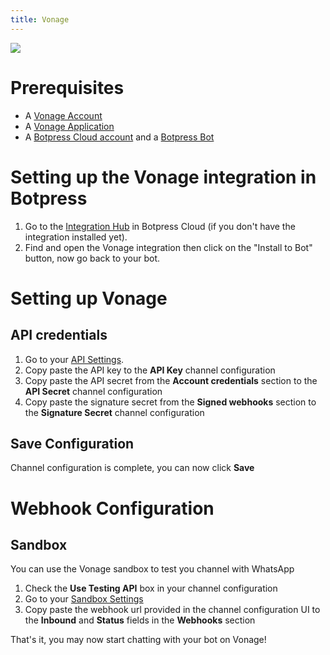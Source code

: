 ```yaml
---
title: Vonage
---
```



<img src="./vonage.png" />

# Prerequisites

* A [Vonage Account](https://dashboard.nexmo.com/sign-up)
* A [Vonage Application](https://dashboard.nexmo.com/applications/new)
* A [Botpress Cloud account](https://sso.botpress.cloud) and a [Botpress Bot](/guides/getting-started)

# Setting up the Vonage integration in Botpress

1. Go to the [Integration Hub](https://app.botpress.cloud/hub) in Botpress Cloud (if you don't have the integration installed yet).
2. Find and open the Vonage integration then click on the "Install to Bot" button, now go back to your bot.

# Setting up Vonage

## API credentials

1. Go to your [API Settings](https://dashboard.nexmo.com/settings).
2. Copy paste the API key to the **API Key** channel configuration
3. Copy paste the API secret from the **Account credentials** section to the **API Secret** channel configuration
4. Copy paste the signature secret from the **Signed webhooks** section to the **Signature Secret** channel configuration

## Save Configuration

Channel configuration is complete, you can now click **Save**

# Webhook Configuration

## Sandbox

You can use the Vonage sandbox to test you channel with WhatsApp

1. Check the **Use Testing API** box in your channel configuration
2. Go to your [Sandbox Settings](https://dashboard.nexmo.com/messages/sandbox)
3. Copy paste the webhook url provided in the channel configuration UI to the **Inbound** and **Status** fields in the **Webhooks** section

That's it, you may now start chatting with your bot on Vonage!
